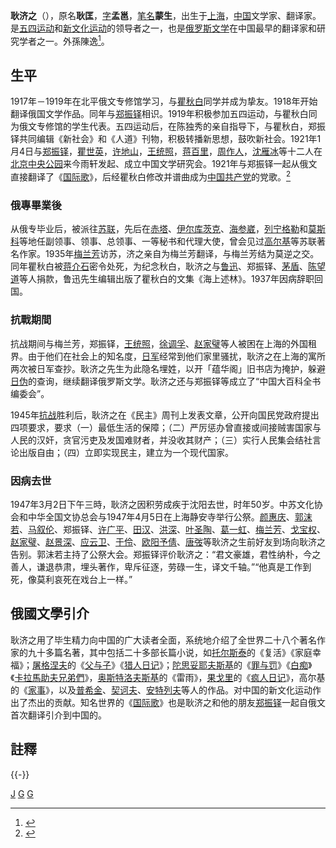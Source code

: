 '''耿济之'''（{{bd|1899年|1月20日|1947年|3月2日|catIdx=G耿}}），原名'''耿匡'''，[[表字|字]]'''孟邕'''，[[笔名|笔名]]'''蒙生'''，出生于[[上海|上海]]，[[中国|中国]]文学家、翻译家。是[[五四运动|五四运动]]和[[新文化运动|新文化运动]]的领导者之一，也是[[俄罗斯文学|俄罗斯文学]]在中国最早的翻译家和研究学者之一。外孫陳逸<ref>{{Cite web|title=賴慈芸專欄：連耿濟之的外孫都被騙了-風傳媒|url=https://www.storm.mg/lifestyle/76805|access-date=2021-07-23|date=2015-12-26|last=Storm.mg|work=www.storm.mg|language=zh-TW|archive-date=2021-07-24|archive-url=https://web.archive.org/web/20210724062906/https://www.storm.mg/lifestyle/76805|dead-url=no}}</ref>。

==生平==
1917年－1919年在北平俄文专修馆学习，与[[瞿秋白|瞿秋白]]同学并成为挚友。1918年开始翻译俄国文学作品。同年与[[郑振铎|郑振铎]]相识。1919年积极参加五四运动，与瞿秋白同为俄文专修馆的学生代表。五四运动后，在陈独秀的亲自指导下，与瞿秋白，郑振铎共同编辑《新社会》和《人道》刊物，积极转播新思想，鼓吹新社会。1921年1月4日与[[郑振铎|郑振铎]]，[[瞿世英|瞿世英]]，[[许地山|许地山]]，[[王统照|王统照]]，[[蒋百里|蒋百里]]，[[周作人|周作人]]，[[沈雁冰|沈雁冰]]等十二人在[[北京中山公园|北京中央公园]]来今雨轩发起、成立中国文学研究会。1921年与郑振铎一起从俄文直接翻译了《[[国际歌|国际歌]]》，后经瞿秋白修改并谱曲成为[[中国共产党|中国共产党]]的党歌。<ref>{{Cite web |url=http://cpc.people.com.cn/GB/64162/64165/65700/4456036.html |title=1923年6月15日 瞿秋白首次翻译发表的《国际歌》中文歌词--党史上的今天--中国共产党新闻网 |accessdate=2013年11月16日 |archive-date=2008年3月7日 |archive-url=https://web.archive.org/web/20080307110140/http://cpc.people.com.cn/GB/64162/64165/65700/4456036.html |dead-url=no }}</ref>

===俄專畢業後===
从俄专毕业后，被派往[[苏联|苏联]]，先后在[[赤塔|赤塔]]、[[伊尔库茨克|伊尔库茨克]]、[[海参崴|海参崴]]，[[列宁格勒|列宁格勒]]和[[莫斯科|莫斯科]]等地任副领事、领事、总领事、一等秘书和代理大使，曾会见过[[马克西姆·高尔基|高尔基]]等苏联著名作家。1935年[[梅兰芳|梅兰芳]]访苏，济之亲自为梅兰芳翻译，与梅兰芳结为莫逆之交。同年瞿秋白被[[蒋介石|蒋介石]]密令处死，为纪念秋白，耿济之与[[鲁迅|鲁迅]]、郑振铎、[[茅盾|茅盾]]、[[陈望道|陈望道]]等人捐款，鲁迅先生编辑出版了瞿秋白的文集《海上述林》。1937年因病辞职回国。

===抗戰期間===
抗战期间与梅兰芳，郑振铎，[[王统照|王统照]]，[[徐调孚|徐调孚]]、[[赵家璧|赵家璧]]等人被困在上海的外国租界。由于他们在社会上的知名度，[[日军|日军]]经常到他们家里骚扰，耿济之在上海的寓所两次被日军查抄。耿济之先生为此隐名埋姓，以开「蕴华阁」旧书店为掩护，躲避[[日伪|日伪]]的查询，继续翻译俄罗斯文学。耿济之还与郑振铎等成立了“中国大百科全书编委会”。

1945年[[抗战|抗战]]胜利后，耿济之在《民主》周刊上发表文章，公开向国民党政府提出四项要求，要求（一）最低生活的保障；（二）严厉惩办曾直接或间接贼害国家与人民的汉奸，贪官污吏及发国难财者，并没收其财产；（三）实行人民集会结社言论出版自由；（四）立即实现民主，建立为一个现代国家。

===因病去世===
1947年3月2日下午三時，耿济之因积劳成疾于沈阳去世，时年50岁。中苏文化协会和中华全国文协总会与1947年4月5日在上海静安寺举行公祭。[[颜惠庆|颜惠庆]]、[[郭沫若|郭沫若]]、[[马叙伦|马叙伦]]、郑振铎、[[许广平|许广平]]、[[田汉|田汉]]、[[洪深|洪深]]、[[叶圣陶|叶圣陶]]、[[葛一虹|葛一虹]]、[[梅兰芳|梅兰芳]]、[[戈宝权|戈宝权]]、[[赵家璧|赵家璧]]、[[赵景深|赵景深]]、[[应云卫|应云卫]]、[[于伶|于伶]]、[[欧阳予倩|欧阳予倩]]、[[唐弢|唐弢]]等耿济之生前好友到场向耿济之告别。郭沫若主持了公祭大会。郑振铎评价耿济之：“君文豪雄，君性纳朴，今之善人，谦退恭肃，埋头著作，卑斥征逐，劳碌一生，译文千轴。”“他真是工作到死，像莫利哀死在戏台上一样。”

==俄國文學引介==
耿济之用了毕生精力向中国的广大读者全面，系统地介绍了全世界二十八个著名作家的九十多篇名著，其中包括二十多部长篇小说，如[[托尔斯泰|托尔斯泰]]的《复活》《家庭幸福》；[[屠格涅夫|屠格涅夫]]的《[[父与子|父与子]]》《[[猎人日记|猎人日记]]》；[[陀思妥耶夫斯基|陀思妥耶夫斯基]]的《[[罪与罚|罪与罚]]》《[[白痴|白痴]]》《[[卡拉馬助夫兄弟們|卡拉馬助夫兄弟們]]》，[[奥斯特洛夫斯基|奥斯特洛夫斯基]]的《雷雨》，[[果戈里|果戈里]]的《[[疯人日记|疯人日记]]》，高尔基的《[[家事|家事]]》，以及[[普希金|普希金]]、[[契诃夫|契诃夫]]、[[安特列夫|安特列夫]]等人的作品。对中国的新文化运动作出了杰出的贡献。知名世界的《[[国际歌|国际歌]]》也是耿济之和他的朋友[[郑振铎|郑振铎]]一起自俄文首次翻译引介到中国的。

==註釋==
{{reflist}}
{{-}}
{{中国近现代文学}}
[[Category:耿姓|J]]
[[Category:中国翻译家|G]]
[[Category:中华民国外交官|G]]